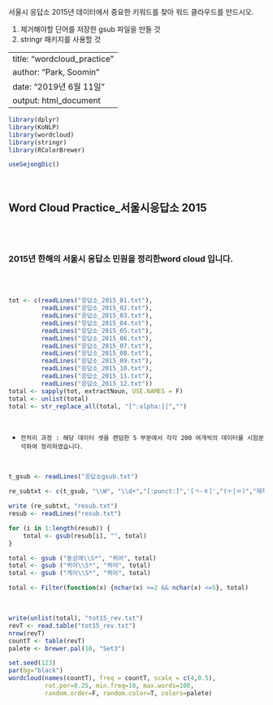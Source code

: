 서울시 응답소 2015년 데이터에서 중요한 키워드를 찾아 워드 클라우드를 만드시오.

1. 제거해야할 단어를 저장한 gsub 파일을 만들 것
2. stringr 패키지를 사용할 것

---
title: "wordcloud_practice"
author: "Park, Soomin"
date: "2019년 6월 11일"
output: html_document
---
```r
library(dplyr)
library(KoNLP)
library(wordcloud)
library(stringr)
library(RColorBrewer)

useSejongDic()

```
<br>

## Word Cloud Practice_서울시응답소 2015

<br><br>

### 2015년 한해의 서울시 응답소 민원을 정리한word cloud 입니다.

<br> <br>

```r


tot <- c(readLines("응답소_2015_01.txt"),
         readLines("응답소_2015_02.txt"),
         readLines("응답소_2015_03.txt"),
         readLines("응답소_2015_04.txt"),
         readLines("응답소_2015_05.txt"),
         readLines("응답소_2015_06.txt"),
         readLines("응답소_2015_07.txt"),
         readLines("응답소_2015_08.txt"),
         readLines("응답소_2015_09.txt"),
         readLines("응답소_2015_10.txt"),
         readLines("응답소_2015_11.txt"),
         readLines("응답소_2015_12.txt"))
total <- sapply(tot, extractNoun, USE.NAMES = F)
total <- unlist(total)
total <- str_replace_all(total, "[^:alpha:]]","")

```
<br>

*     전처리 과정 : 해당 데이터 셋을 랜덤한 5 부분에서 각각 200 여개씩의 데이터를 시험분석하여 정리하였습니다.

<br>
```r

t_gsub <- readLines("응답소gsub.txt")  

re_subtxt <- c(t_gsub, "\\W", "\\d+","[:punct:]",'[ㄱ-ㅎ]',"(ㅜ|ㅠ)","제목","답변","씨\\S*","서울시\\S*","시장\\S*","을\\S*","까\\S*","되\\S*","당시\\S*","관련\\S*","에\\S*","를\\S*","년\\S*","그런\\S*","그래서\\S*","것\\S*","갖\\S*","아니\\S*", "랑\\S*", "안녕\\S*", "입니다", "생각", "는\\S*", "서울\\S*", "seo\\S*" , "나라\\S*", "민원\\S*", "백사마\\S*", "존경\\S*", "없\\S*", "제발\\S*", "께\\S*","진짜\\S*", "저희\\S*", "와\\S*", "전국\\S*", "이런\\S*", "응답소\\S*", "더이상\\S*", "당분간\\S*", "우리\\S*", "들이\\S*", "민국\\S*")

write (re_subtxt, "resub.txt")
resub <- readLines("resub.txt")

for (i in 1:length(resub)) {
    total <- gsub(resub[i], "", total)
}

total <- gsub ("동성애\\S*", "퀴어", total)
total <- gsub ("퀴어\\S*", "퀴어", total)
total <- gsub ("게이\\S*", "퀴어", total)

total <- Filter(function(x) {nchar(x) >=2 && nchar(x) <=5}, total)


```

<br>

```r

write(unlist(total), "tot15_rev.txt")
revT <- read.table("tot15_rev.txt")
nrow(revT)
countT <- table(revT)
palete <- brewer.pal(10, "Set3")

set.seed(123)
par(bg="black")
wordcloud(names(countT), freq = countT, scale = c(4,0.5),
          rot.per=0.25, min.freq=10, max.words=100, 
          random.order=F, random.color=T, colors=palete)

```























```r

```






